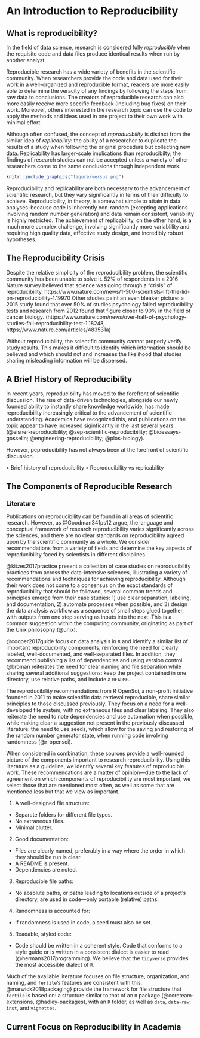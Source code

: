 <!--
This is for including Chapter 1.  Notice that it's also good practice to name your chunk.  This will help you debug potential issues as you knit.  The chunk above is called intro and the one below is called chapter1.  Feel free to change the name of the Rmd file as you wish, but don't forget to change it here from chap1.Rmd.
-->

<!--
The {#rmd-basics} text after the chapter declaration will allow us to link throughout the document back to the beginning of Chapter 1.  These labels will automatically be generated (if not specified) by changing the spaces to hyphens and capital letters to lowercase.  Look for the reference to this label at the beginning of Chapter 2.
-->

# An Introduction to Reproducibility {#reproducibility}

## What is reproducibility?

In the field of data science, research is considered fully *reproducible* when the requisite code and data files produce identical results when run by another analyst. 

Reproducible research has a wide variety of benefits in the scientific community. When researchers provide the code and data used for their work in a well-organized and reproducible format, readers are more easily able to determine the veracity of any findings by following the steps from raw data to conclusions. The creators of reproducible research can also more easily receive more specific feedback (including bug fixes) on their work. Moreover, others interested in the research topic can use the code to apply the methods and ideas used in one project to their own work with minimal effort.

Although often confused, the concept of *reproducibility* is distinct from the similar idea of *replicability*: the ability of a researcher to duplicate the results of a study when following the original procedure but collecting new data. Replicability has larger-scale implications than reproducibilty; the findings of research studies can not be accepted unless a variety of other researchers come to the same conclusions through independent work.

```r
knitr::include_graphics("figure/versus.png")
```

Reproducibility and replicability are both necessary to the advancement of scientific research, but they vary significantly in terms of their difficulty to achieve. Reproducibility, in theory, is somewhat simple to attain in data analyses--because code is inherently non-random (excepting applications involving random number generation) and data remain consistent, variability is highly restricted. The achievement of replicability, on the other hand, is a much more complex challenge, involving significantly more variablility and requiring high quality data, effective study design, and incredibly robust hypotheses.


## The Reproducibility Crisis

Despite the relative simplicity of the reproducibility problem, the scientific community has been unable to solve it. 52% of respondents in a 2016 Nature survey believed that science was going through a "crisis" of reproducibility. https://www.nature.com/news/1-500-scientists-lift-the-lid-on-reproducibility-1.19970 Other studies paint an even bleaker picture: a 2015 study found that over 50% of studies psychology failed reproducibility tests and research from 2012 found that figure closer to 90% in the field of cancer biology. (https://www.nature.com/news/over-half-of-psychology-studies-fail-reproducibility-test-1.18248, https://www.nature.com/articles/483531a)

Without reproducibility, the scientific community cannot properly verify study results. This makes it difficult to identify which information should be believed and which should not and increases the likelihood that studies sharing misleading information will be dispersed.  




## A Brief History of Reproducibility

In recent years, reproducibility has moved to the forefront of scientific discussion. The rise of data-driven technologies, alongside our newly founded ability to instantly share knowledge worldwide, has made reproducibility increasingly critical to the advancement of scientific understanding.  Academics have recognized this, and publications on the topic appear to have increased siginficantly in the last several years (@eisner-reproducibility; @sep-scientific-reproducibility; @bioessays-gosselin; @engineering-reproducibility; @plos-biology).

However, peproducibility has not always been at the forefront of scientific discussion. 



• Brief history of reproducibility
• Reproducibility vs replicability



## The Components of Reproducible Research

### Literature

Publications on reproducibility can be found in all areas of scientific research. However, as @Goodman341ps12 argue, the language and conceptual framework of research reproducibility varies significantly across the sciences, and there are no clear standards on reproducibility agreed upon by the scientific community as a whole. We consider recommendations from a variety of fields and determine the key aspects of reproducibility faced by scientists in different disciplines. 

@kitzes2017practice present a collection of case studies on reproducibility practices from across the data-intensive sciences, illustrating a variety of recommendations and techniques for achieving reproducibility. Although their work does not come to a consensus on the exact standards of reproducibility that should be followed, several common trends and principles emerge from their case studies: 1) use clear separation, labeling, and documentation, 2) automate processes when possible, and 3) design the data analysis workflow as a sequence of small steps glued together, with outputs from one step serving as inputs into the next. This is a common suggestion within the computing community, originating as part of the Unix philosophy (@unix).

@cooper2017guide focus on data analysis in `R` and identify a similar list of important reproducibility components, reinforcing the need for clearly labeled, well-documented, and well-separated files. In addition, they recommend publishing a list of dependencies and using version control. 
@broman reiterates the need for clear naming and file separation while sharing several additional suggestions: keep the project contained in one directory, use relative paths, and include a `README`.

The reproducibility recommendations from R OpenSci, a non-profit initiative founded in 2011 to make scientific data retrieval reproducible, share similar principles to those discussed previously. They focus on a need for a well-developed file system, with no extraneous files and clear labeling. They also reiterate the need to note dependencies and use automation when possible, while making clear a suggestion not present in the previously-discussed literature: the need to use seeds, which allow for the saving and restoring of the random number generator state, when running code involving randomness (@r-opensci).

When considered in combination, these sources provide a well-rounded picture of the components important to research reproducibility. Using this literature as a guideline, we identify several key features of reproducible work. These recommendations are a matter of opinion---due to the lack of agreement on which components of reproducibility are most important, we select those that are mentioned most often, as well as some that are mentioned less but that we view as important. 


1. A well-designed file structure:

  - Separate folders for different file types.
  - No extraneous files.
  - Minimal clutter.

2. Good documentation:

  - Files are clearly named, preferably in a way where the order in which they should be run is clear.
  - A README is present.
  - Dependencies are noted.

3. Reproducible file paths:

  - No absolute paths, or paths leading to locations outside of a project's directory, are used in code---only portable (relative) paths.

4. Randomness is accounted for:

  - If randomness is used in code, a seed must also be set.

5. Readable, styled code:

  - Code should be written in a coherent style. Code that conforms to a style guide or is written in a consistent dialect is easier to read (@hermans2017programming). We believe that the `tidyverse` provides the most accessible dialect of `R`.


Much of the available literature focuses on file structure, organization, and naming, and `fertile`'s features are consistent with this. @marwick2018packaging} provide the framework for file structure that `fertile` is based on: a structure similar to that of an `R` package (@coreteam-extensions, @hadley-packages), with an `R` folder, as well as `data`, `data-raw`, `inst`, and `vignettes`.

## Current Focus on Reproducibility in Academia


